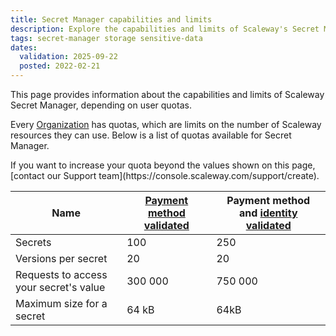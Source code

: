 ```yaml
---
title: Secret Manager capabilities and limits
description: Explore the capabilities and limits of Scaleway's Secret Manager service, designed to protect and manage sensitive data efficiently within defined user quotas.
tags: secret-manager storage sensitive-data
dates:
  validation: 2025-09-22
  posted: 2022-02-21
---
```


This page provides information about the capabilities and limits of Scaleway Secret Manager, depending on user quotas.

Every [Organization](/organizations-and-projects/concepts/#organization) has quotas, which are limits on the number of Scaleway resources they can use. Below is a list of quotas available for Secret Manager.

<Message type="note">
 If you want to increase your quota beyond the values shown on this page, [contact our Support team](https://console.scaleway.com/support/create).
</Message>

| Name                                   | [Payment method validated](/billing/how-to/add-payment-method/#how-to-add-a-credit-card) | Payment method and [identity validated](/account/how-to/verify-identity/) |
|----------------------------------------|---------------------------------------------------------------------------------------------------------------------------------------------|---------------------------------------------------------------------------------------------------|
| Secrets                                | 100                                                                                                                                         | 250                                                                                               |
| Versions per secret                    | 20                                                                                                                                          | 20                                                                                                |
| Requests to access your secret's value | 300 000                                                                                                                                     | 750 000                                                                                           |
| Maximum size for a secret              | 64 kB                                                                                                                                        | 64kB                                                                                              |